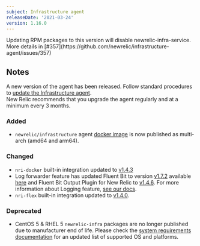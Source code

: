 ```yaml
---
subject: Infrastructure agent
releaseDate: '2021-03-24'
version: 1.16.0
---
```


<Callout variant="caution">
  Updating RPM packages to this version will disable newrelic-infra-service. More details in [#357](https://github.com/newrelic/infrastructure-agent/issues/357)
</Callout>

## Notes

A new version of the agent has been released. Follow standard procedures to [update the Infrastructure agent](/docs/infrastructure/install-configure-manage-infrastructure/update-or-uninstall/update-infrastructure-agent).  
New Relic recommends that you upgrade the agent regularly and at a minimum every 3 months.

### Added

* `newrelic/infrastructure` agent [docker image](https://hub.docker.com/r/newrelic/infrastructure/tags?page=1&ordering=last_updated&name=latest) is now published as multi-arch (amd64 and arm64).

### Changed

* `nri-docker` built-in integration updated to [v1.4.3](https://github.com/newrelic/nri-docker/releases/tag/v1.4.3)
* Log forwarder feature has updated <DNT>Fluent Bit</DNT> to version [v1.7.2](https://github.com/fluent/fluent-bit/releases/tag/v1.7.2) available [here](https://github.com/newrelic/fluent-bit-package/releases/tag/1.4.4) and <DNT>Fluent Bit</DNT> Output Plugin for New Relic to [v1.4.6](https://github.com/newrelic/newrelic-fluent-bit-output/releases/tag/v1.4.6). For more information about Logging feature, [see our docs](/docs/logs/enable-log-management-new-relic/enable-log-monitoring-new-relic/forward-your-logs-using-infrastructure-agent#agent-logs).
* `nri-flex` built-in integration updated to [v1.4.0](https://github.com/newrelic/nri-flex/releases/tag/v1.4.0).

### Deprecated

* CentOS 5 & RHEL 5 `newrelic-infra` packages are no longer published due to manufacturer end of life. Please check the [system requirements documentation](/docs/infrastructure/install-infrastructure-agent/get-started/requirements-infrastructure-agent/) for an updated list of supported OS and platforms.
